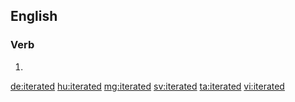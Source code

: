 ==English==

===Verb===
{{head|en|verb form}}

# {{en-past of|iterate}}

[[de:iterated]]
[[hu:iterated]]
[[mg:iterated]]
[[sv:iterated]]
[[ta:iterated]]
[[vi:iterated]]